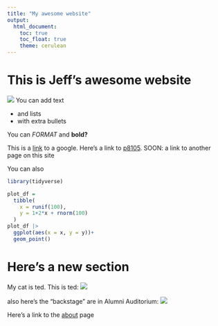 ```yaml
---
title: "My awesome website"
output: 
  html_document:
    toc: true
    toc_float: true
    theme: cerulean
---
```


# This is Jeff's awesome website

![](https://media.giphy.com/media/drXGoW1iudhKw/giphy.gif)
You can add text

* and lists
* with extra bullets

You can *FORMAT* and **bold?**

This  is a [link](https://www.google.com) to a google.
Here's a link to [p8105](https://p8105.com). SOON: a link to another page on this site

You can also 

```r
library(tidyverse)

plot_df = 
  tibble(
    x = runif(100),
    y = 1+2*x + rnorm(100)
  )
plot_df |>
  ggplot(aes(x = x, y = y))+
  geom_point()
```
# Here's a new section
My cat is ted. This is ted: 
![](images/ted.jpg) 

also here's the "backstage" are in Alumni Auditorium:
![](images/backstage.jpg)

Here's a link to the [about](About.html) page

